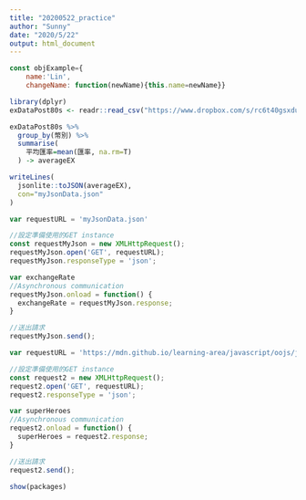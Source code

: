 ```yaml
---
title: "20200522_practice"
author: "Sunny"
date: "2020/5/22"
output: html_document
---
```


```js
const objExample={
    name:'Lin',
    changeName: function(newName){this.name=newName}}
```

```r
library(dplyr)
exDataPost80s <- readr::read_csv("https://www.dropbox.com/s/rc6t40gsxduysz6/exDataPost80s.csv?dl=1")

exDataPost80s %>%
  group_by(幣別) %>%
  summarise(
    平均匯率=mean(匯率, na.rm=T)
  ) -> averageEX
```

```r
writeLines(
  jsonlite::toJSON(averageEX),
  con="myJsonData.json"
)
```

```js
var requestURL = 'myJsonData.json'

//設定準備使用的GET instance
const requestMyJson = new XMLHttpRequest();
requestMyJson.open('GET', requestURL);
requestMyJson.responseType = 'json';

var exchangeRate
//Asynchronous communication
requestMyJson.onload = function() {
  exchangeRate = requestMyJson.response;
}

//送出請求
requestMyJson.send();
```


```js
var requestURL = 'https://mdn.github.io/learning-area/javascript/oojs/json/superheroes.json';  //如前面已出現var requestURL, var可不寫

//設定準備使用的GET instance
const request2 = new XMLHttpRequest();
request2.open('GET', requestURL);
request2.responseType = 'json';

var superHeroes
//Asynchronous communication
request2.onload = function() {
  superHeroes = request2.response;
}

//送出請求
request2.send();
```

```r
show(packages)
```


